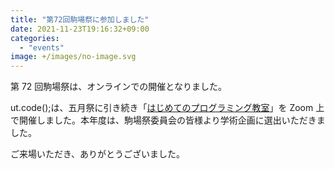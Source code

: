```yaml
---
title: "第72回駒場祭に参加しました"
date: 2021-11-23T19:16:32+09:00
categories:
  - "events"
image: +/images/no-image.svg
---
```


第 72 回駒場祭は、オンラインでの開催となりました。

ut.code();は、五月祭に引き続き「[はじめてのプログラミング教室](https://www.komabasai.net/72/visitor/kikaku/373)」を Zoom 上で開催しました。本年度は、駒場祭委員会の皆様より学術企画に選出いただきました。

ご来場いただき、ありがとうございました。
